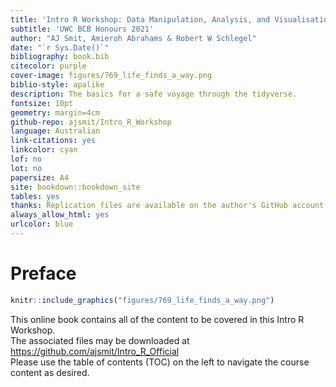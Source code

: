 ```yaml
---
title: 'Intro R Workshop: Data Manipulation, Analysis, and Visualisation'
subtitle: 'UWC BCB Honours 2021'
author: "AJ Smit, Amieroh Abrahams & Robert W Schlegel"
date: "`r Sys.Date()`"
bibliography: book.bib
citecolor: purple
cover-image: figures/769_life_finds_a_way.png
biblio-style: apalike
description: The basics for a safe voyage through the tidyverse.
fontsize: 10pt
geometry: margin=4cm
github-repo: ajsmit/Intro_R_Workshop
language: Australian
link-citations: yes
linkcolor: cyan
lof: no
lot: no
papersize: A4
site: bookdown::bookdown_site
tables: yes
thanks: Replication files are available on the author's GitHub account
always_allow_html: yes
urlcolor: blue
---
```


# Preface {.unnumbered}

```r
knitr::include_graphics("figures/769_life_finds_a_way.png")
```

This online book contains all of the content to be covered in this Intro R Workshop.\
The associated files may be downloaded at <https://github.com/ajsmit/Intro_R_Official>\
Please use the table of contents (TOC) on the left to navigate the course content as desired.
